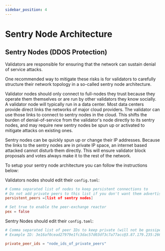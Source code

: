 ```yaml
---
sidebar_position: 4
---
```


# Sentry Node Architecture

## Sentry Nodes (DDOS Protection)

Validators are responsible for ensuring that the network can sustain denial of service attacks.

One recommended way to mitigate these risks is for validators to carefully structure their network topology in a so-called sentry node architecture.

Validator nodes should only connect to full-nodes they trust because they operate them themselves or are run by other validators they know socially. A validator node will typically run in a data center. Most data centers provide direct links the networks of major cloud providers. The validator can use those links to connect to sentry nodes in the cloud. This shifts the burden of denial-of-service from the validator's node directly to its sentry nodes, and may require new sentry nodes be spun up or activated to mitigate attacks on existing ones.

Sentry nodes can be quickly spun up or change their IP addresses. Because the links to the sentry nodes are in private IP space, an internet based attacked cannot disturb them directly. This will ensure validator block proposals and votes always make it to the rest of the network.

To setup your sentry node architecture you can follow the instructions below:

Validators nodes should edit their `config.toml`:

```toml
# Comma separated list of nodes to keep persistent connections to
# Do not add private peers to this list if you don't want them advertised
persistent_peers =[list of sentry nodes]

# Set true to enable the peer-exchange reactor
pex = false
```

Sentry Nodes should edit their `config.toml`:

```toml
# Comma separated list of peer IDs to keep private (will not be gossiped to other peers)
# Example ID: 3e16af0cead27979e1fc3dac57d03df3c7a77acc@3.87.179.235:26656

private_peer_ids = "node_ids_of_private_peers"
```
